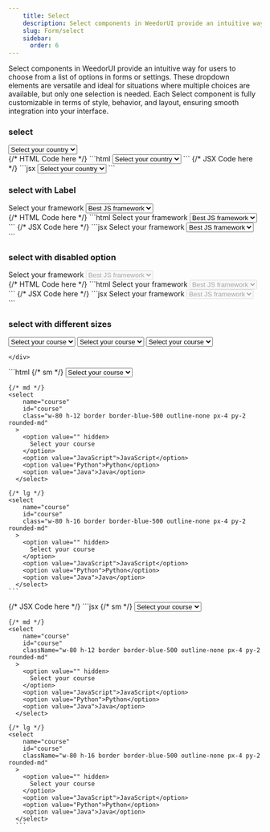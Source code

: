 ```yaml
---
    title: Select
    description: Select components in WeedorUI provide an intuitive way for users to choose from a list of options in forms or settings. These dropdown elements are versatile and ideal for situations where multiple choices are available, but only one selection is needed. Each Select component is fully customizable in terms of style, behavior, and layout, ensuring smooth integration into your interface. 
    slug: Form/select
    sidebar:
      order: 6
---
```



Select components in WeedorUI provide an intuitive way for users to choose from a list of options in forms or settings. These dropdown elements are versatile and ideal for situations where multiple choices are available, but only one selection is needed. Each Select component is fully customizable in terms of style, behavior, and layout, ensuring smooth integration into your interface.

### select

<Tabs>
  <TabItem label="Preview">
    <div class="grid place-items-center py-10 px-5">
      <select
        name="country"
        id="country"
        class="w-80 h-12 border border-slate-300 outline-none px-4 py-2 rounded-md"
      >
        <option value="" hidden>
          Select your country
        </option>
        <option value="Liberia">Liberia</option>
        <option value="usa">USA</option>
        <option value="uk">Rwanda</option>
        <option value="australia">South Sudan</option>
      </select>
    </div>
  </TabItem>
  {/* HTML Code here */}
  <TabItem label="HTML">
    ```html
    <select
      name="country"
      id="country"
      class="w-80 h-12 border border-slate-300 outline-none px-4 py-2 rounded-md"
    >
      <option value="" hidden>
        Select your country
      </option>
      <option value="Liberia">Liberia</option>
      <option value="usa">USA</option>
      <option value="uk">Rwanda</option>
      <option value="South Sudan">South Sudan</option>
    </select>
    ```
  </TabItem>
  {/* JSX Code here */}
  <TabItem label="JSX">
    ```jsx
    <select
      name="country"
      id="country"
      className="w-80 h-12 border border-slate-300 outline-none px-4 py-2 rounded-md"
    >
      <option value="" hidden>
        Select your country
      </option>
      <option value="Liberia">Liberia</option>
      <option value="usa">USA</option>
      <option value="uk">Rwanda</option>
      <option value="South Sudan">South Sudan</option>
    </select>
    ```
  </TabItem>
</Tabs>

### select with Label

<Tabs>
  <TabItem label="Preview">
    <div class="grid place-items-center py-10 px-5">
      <label for="framework" class="text-base pb-2 block">
        <span class="block pb-1">Select your framework</span>
        <select
          name="framework"
          id="framework"
          class="w-80 h-12 border border-slate-300 outline-none px-4 py-2 rounded-md"
        >
          <option value="" hidden>
            Best JS framework
          </option>
          <option value="React">React</option>
          <option value="Angular">Angular</option>
          <option value="Vue">Vue</option>
        </select>
      </label>
    </div>
  </TabItem>
  {/* HTML Code here */}
  <TabItem label="HTML">
    ```html
    <label for="framework" class="text-base pb-2 block">
      <span class="block pb-1">Select your framework</span>
      <select
        name="framework"
        id="framework"
        class="w-80 h-12 border border-slate-300 outline-none px-4 py-2 rounded-md"
      >
        <option value="" hidden>
          Best JS framework
        </option>
        <option value="React">React</option>
        <option value="Angular">Angular</option>
        <option value="Vue">Vue</option>
      </select>
    </label>
    ```
  </TabItem>
  {/* JSX Code here */}
  <TabItem label="JSX">
    ```jsx
    <label for="framework" className="text-base pb-2 block">
      <span className="block pb-1">Select your framework</span>
      <select
        name="framework"
        id="framework"
        className="w-80 h-12 border border-slate-300 outline-none px-4 py-2 rounded-md"
      >
        <option value="" hidden>
          Best JS framework
        </option>
        <option value="React">React</option>
        <option value="Angular">Angular</option>
        <option value="Vue">Vue</option>
      </select>
    </label>
    ```
  </TabItem>
</Tabs>

### select with disabled option

<Tabs>
  <TabItem label="Preview">
    <div class="grid place-items-center py-10 px-5">
      <label for="framework" class="text-base pb-2 block">
        <span class="block pb-1">Select your framework</span>
        <select
          name="framework"
          id="framework"
          class="w-80 h-12 border border-slate-300 outline-none px-4 py-2 rounded-md"
          disabled
        >
          <option value="" hidden>
            Best JS framework
          </option>
          <option value="React">React</option>
          <option value="Angular">Angular</option>
          <option value="Vue">Vue</option>
        </select>
      </label>
    </div>
  </TabItem>
  {/* HTML Code here */}
  <TabItem label="HTML">
    ```html
    <label for="framework" class="text-base pb-2 block">
      <span class="block pb-1">Select your framework</span>
      <select
        name="framework"
        id="framework"
        class="w-80 h-12 border border-slate-300 outline-none px-4 py-2 rounded-md"
        disabled
      >
        <option value="" hidden>
          Best JS framework
        </option>
        <option value="React">React</option>
        <option value="Angular">Angular</option>
        <option value="Vue">Vue</option>
      </select>
    </label>
    ```
  </TabItem>
  {/* JSX Code here */}
  <TabItem label="JSX">
    ```jsx
    <label for="framework" className="text-base pb-2 block">
      <span className="block pb-1">Select your framework</span>
      <select
        name="framework"
        id="framework"
        className="w-80 h-12 border border-slate-300 outline-none px-4 py-2 rounded-md"
        disabled
      >
        <option value="" hidden>
          Best JS framework
        </option>
        <option value="React">React</option>
        <option value="Angular">Angular</option>
        <option value="Vue">Vue</option>
      </select>
    </label>
    ```
  </TabItem>
</Tabs>

### select with different sizes

<Tabs>
  <TabItem label="Preview">
    <div class="grid place-items-center py-10 px-5">
      <select
        name="course"
        id="course"
        class="w-80 h-10 border border-blue-500 outline-none px-4 py-2 rounded-md"
      >
        <option value="" hidden>
          Select your course
        </option>
        <option value="JavaScript">JavaScript</option>
        <option value="Python">Python</option>
        <option value="Java">Java</option>
      </select>
    <select
        name="course"
        id="course"
        class="w-80 h-12 border border-blue-500 outline-none px-4 py-2 rounded-md"
      >
        <option value="" hidden>
          Select your course
        </option>
        <option value="JavaScript">JavaScript</option>
        <option value="Python">Python</option>
        <option value="Java">Java</option>
      </select>
      <select
        name="course"
        id="course"
        class="w-80 h-16 border border-blue-500 outline-none px-4 py-2 rounded-md"
      >
            <option value="" hidden>
             Select your course
            </option>
            <option value="JavaScript">JavaScript</option>
            <option value="Python">Python</option>
            <option value="Java">Java</option>
        </select>

    </div>

  </TabItem>
  <TabItem label="HTML">
    ```html
    {/* sm */}
    <select
        name="course"
        id="course"
        class="w-80 h-10 border border-blue-500 outline-none px-4 py-2 rounded-md"
      >
        <option value="" hidden>
          Select your course
        </option>
        <option value="JavaScript">JavaScript</option>
        <option value="Python">Python</option>
        <option value="Java">Java</option>
      </select>

    {/* md */}
    <select
        name="course"
        id="course"
        class="w-80 h-12 border border-blue-500 outline-none px-4 py-2 rounded-md"
      >
        <option value="" hidden>
          Select your course
        </option>
        <option value="JavaScript">JavaScript</option>
        <option value="Python">Python</option>
        <option value="Java">Java</option>
      </select>

    {/* lg */}
    <select
        name="course"
        id="course"
        class="w-80 h-16 border border-blue-500 outline-none px-4 py-2 rounded-md"
      >
        <option value="" hidden>
          Select your course
        </option>
        <option value="JavaScript">JavaScript</option>
        <option value="Python">Python</option>
        <option value="Java">Java</option>
      </select>
    ```

  </TabItem>
  {/* JSX Code here */}
  <TabItem label="JSX">
    ```jsx
    {/* sm */}
    <select
        name="course"
        id="course"
        className="w-80 h-10 border border-blue-500 outline-none px-4 py-2 rounded-md"
      >
        <option value="" hidden>
          Select your course
        </option>
        <option value="JavaScript">JavaScript</option>
        <option value="Python">Python</option>
        <option value="Java">Java</option>
      </select>

    {/* md */}
    <select
        name="course"
        id="course"
        className="w-80 h-12 border border-blue-500 outline-none px-4 py-2 rounded-md"
      >
        <option value="" hidden>
          Select your course
        </option>
        <option value="JavaScript">JavaScript</option>
        <option value="Python">Python</option>
        <option value="Java">Java</option>
      </select>

    {/* lg */}
    <select
        name="course"
        id="course"
        className="w-80 h-16 border border-blue-500 outline-none px-4 py-2 rounded-md"
      >
        <option value="" hidden>
          Select your course
        </option>
        <option value="JavaScript">JavaScript</option>
        <option value="Python">Python</option>
        <option value="Java">Java</option>
      </select>
      ```

  </TabItem>
</Tabs>
